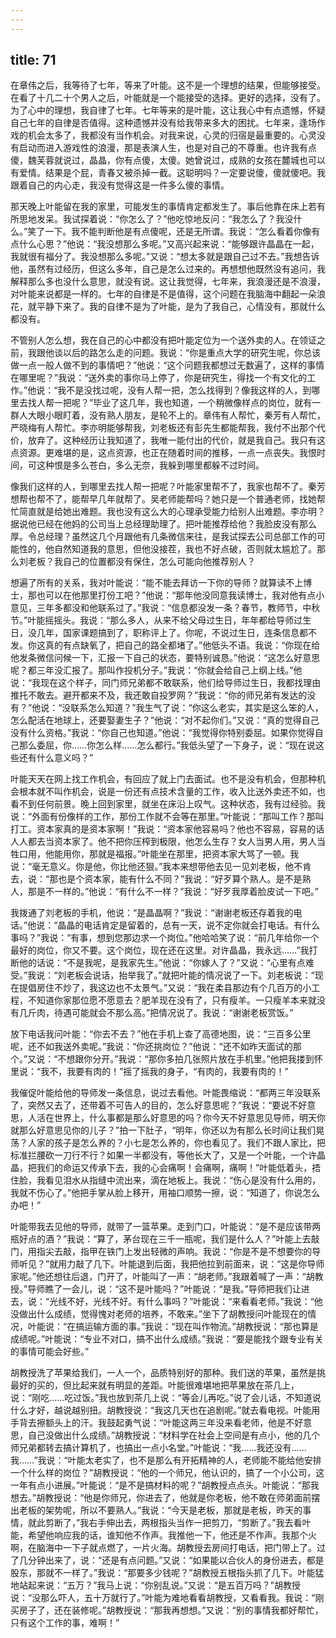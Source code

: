```yaml
---
---
---
```

title: 71
---




在章伟之后，我等待了七年，等来了叶能。这不是一个理想的结果，但能够接受。在看了十几二十个男人之后，叶能就是一个能接受的选择。更好的选择，没有了。为了心中的理想，我自律了七年。七年等来的是叶能，这让我心中有点遗憾，怀疑自己七年的自律是否值得。这种遗憾并没有给我带来多大的困扰。七年来，逢场作戏的机会太多了，我都没有当作机会。对我来说，心灵的归宿是最重要的。心灵没有启动而进入游戏性的浪漫，那是表演人生，也是对自己的不尊重。也许我有点傻，魏芙蓉就说过，晶晶，你有点傻，太傻。她曾说过，成熟的女孩在麓城也可以有爱情。结果是个屁，青春又被杀掉一截。这聪明吗？一定要说傻，傻就傻吧。我跟着自己的内心走，我没有觉得这是一件多么傻的事情。

那天晚上叶能留在我的家里，可能发生的事情肯定都发生了。事后他靠在床上若有所思地发呆。我试探着说：“你怎么了？”他吃惊地反问：“我怎么了？我没什么。”笑了一下。我不能判断他是有点傻呢，还是无所谓。我说：“怎么看着你像有点什么心思？”他说：“我没想那么多呢。”又高兴起来说：“能够跟许晶晶在一起，我就很有福分了。我没想那么多呢。”又说：“想太多就是跟自己过不去。”我想告诉他，虽然有过经历，但这么多年，自己是怎么过来的。再想想他既然没有追问，我解释那么多也没什么意思，就没有说。这让我觉得，七年来，我浪漫还是不浪漫，对叶能来说都是一样的。七年的自律是不是值得，这个问题在我脑海中翻起一朵浪花，就平静下来了。我的自律不是为了叶能，是为了我自己，心情没有，那就什么都没有。

不管别人怎么想，我在自己的心中都没有把叶能定位为一个送外卖的人。在领证之前，我跟他谈以后的路怎么走的问题。我说：“你是重点大学的研究生呢，你总该做一点一般人做不到的事情吧？”他说：“这个问题我都想过无数遍了，这样的事情在哪里呢？”我说：“送外卖的事你马上停了，你是研究生，得找一个有文化的工作。”他说：“我不是没找过呢，没有人帮一把，怎么找得到？像我这样的人，到哪里去找人帮一把呢？”毕业了这几年，我也知道，一个稍微像样点的岗位，就有一群人大眼小眼盯着，没有熟人朋友，是轮不上的。章伟有人帮忙，秦芳有人帮忙，严晓梅有人帮忙。李亦明能够帮我，刘老板还有彭先生都能帮我，我付不出那个代价，放弃了。这种经历让我知道了，我唯一能付出的代价，就是我自己。我只有这点资源。更难堪的是，这点资源，也正在随着时间的推移，一点一点丧失。我恨时间，可这种恨是多么苍白，多么无奈，我躲到哪里都躲不过时间。

像我们这样的人，到哪里去找人帮一把呢？叶能家里帮不了，我家也帮不了。秦芳想帮也帮不了，能帮早几年就帮了。吴老师能帮吗？她只是一个普通老师，找她帮忙简直就是给她出难题。我也没有这么大的心理承受能力给别人出难题。李亦明？据说他已经在他妈的公司当上总经理助理了。把叶能推荐给他？我脸皮没有那么厚。令总经理？虽然这几个月跟他有几条微信来往，是我试探去公司总部工作的可能性的，他自然知道我的意思，但他没接茬，我也不好点破，否则就太尴尬了。那么刘老板？我自己的位置都没有保住，怎么可能向他推荐别人？

想遍了所有的关系，我对叶能说：“能不能去拜访一下你的导师？就算读不上博士，那也可以在他那里打份工吧？”他说：“那年他没同意我读博士，我对他有点小意见，三年多都没和他联系过了。”我说：“信息都没发一条？春节，教师节，中秋节。”叶能摇摇头。我说：“那么多人，从来不给父母过生日，年年都给导师过生日，没几年，国家课题搞到了，职称评上了。你呢，不说过生日，连条信息都不发。你这真的有点缺氧了，把自己的路全都堵了。”他低头不语。我说：“你现在给他发条微信问候一下，汇报一下自己的状态，要特别诚恳。”他说：“这怎么好意思呢？都三年没汇报了。那叫作投机分子。”我说：“你就会给自己上纲上线。”他说：“我现在这个样子，同门师兄弟都不敢联系，他们给导师过生日，我都找理由推托不敢去。避开都来不及，我还敢自投罗网？”我说：“你的师兄弟有发达的没有？”他说：“没联系怎么知道？”我生气了说：“你这么老实，其实是这么笨的人，怎么配活在地球上，还要娶妻生子？”他说：“对不起你们。”又说：“真的觉得自己没有什么资格。”我说：“你自己也知道。”他说：“我觉得你特别委屈。如果你觉得自己那么委屈，你……你怎么样……怎么都行。”我低头望了一下身子，说：“现在说这些还有什么意义吗？”

叶能天天在网上找工作机会，有回应了就上门去面试。也不是没有机会，但那种机会根本就不叫作机会，说是一份还有点技术含量的工作，收入比送外卖还不如，也看不到任何前景。晚上回到家里，就坐在床沿上叹气。这种状态，我有过经验。我说：“外面有份像样的工作，那份工作就不会等在那里。”叶能说：“那叫工作？那叫打工。资本家真的是资本家啊！”我说：“资本家他容易吗？他也不容易，容易的话人人都去当资本家了。他不把你压榨到极限，他怎么生存？女人当男人用，男人当牲口用，他能用你，那就是福报。”叶能坐在那里，把资本家大骂了一顿。我说：“毫无意义。你是他，你比他还狠。”我本来想带他去见一见刘老板，他不肯去，说：“那也是个资本家，能有什么不同？”我说：“好歹算个熟人。是不是熟人，那是不一样的。”他说：“有什么不一样？”我说：“好歹我厚着脸皮试一下吧。”

我拨通了刘老板的手机，他说：“是晶晶啊？”我说：“谢谢老板还存着我的电话。”他说：“晶晶的电话肯定是留着的，总有一天，说不定你就会打电话。有什么事吗？”我说：“有事，想到您那边求一个岗位。”他哈哈笑了说：“前几年给你一个最好的岗位，你又不要。这个岗位，现在还在这里。对许晶晶，我永远……”我打断他的话说：“不是我呢，是我家先生。”他说：“你嫁人了？”又说：“心里有点难受。”我说：“刘老板会说话，抬举我了。”就把叶能的情况说了一下。刘老板说：“现在提倡房住不炒了，我这边也不太景气。”又说：“我在柔县那边有个几百万的小工程，不知道你家那位愿不愿意去？肥羊现在没有了，只有瘦羊。一只瘦羊本来就没有几斤肉，待遇可能就会不那么高。”把情况说了。我说：“谢谢老板赏饭。”

放下电话我问叶能：“你去不去？”他在手机上查了高德地图，说：“三百多公里呢，还不如我送外卖呢。”我说：“你还挑岗位？”他说：“还不如昨天面试的那个。”又说：“不想跟你分开。”我说：“那你多拍几张照片放在手机里。”他把我搂到怀里说：“我不，我要有肉的！”摇了摇我的身子，“有肉的，我要有肉的！”

我催促叶能给他的导师发一条信息，说过去看他。叶能畏缩说：“都两三年没联系了，突然又去了，还带着不可告人的目的，怎么好意思呢？”我说：“要说不好意思，人活在世界上，什么事都是那么好意思的吗？你今天不好意思见导师，明天你就那么好意思见你的儿子？”拍一下肚子，“明年，你还以为有那么长时间让我们晃荡？人家的孩子是怎么养的？小七是怎么养的，你也看见了。我们不跟人家比，把标准拦腰砍一刀行不行？如果一半都没有，等他长大了，又是一个叶能，一个许晶晶，把我们的命运又传承下去，我的心会痛啊！会痛啊，痛啊！”叶能低着头，捂住脸，我看见泪水从指缝中流出来，滴在地板上。我说：“伤心是没有什么用的，我就不伤心了。”他把手掌从脸上移开，用袖口顺势一擦，说：“知道了，你说怎么办吧！”

叶能带我去见他的导师，就带了一篮苹果。走到门口，叶能说：“是不是应该带两瓶好点的酒？”我说：“算了，茅台现在三千一瓶呢，我们是什么人？”叶能上去敲门，用指尖去敲，指甲在铁门上发出轻微的声响。我说：“你是不是不想要你的导师听见？”就用力敲了几下。叶能退到后面，我把他拉到前面来，说：“这是你导师家呢。”他还想往后退，门开了，叶能叫了一声：“胡老师。”我跟着喊了一声：“胡教授。”导师瞧了一会儿，说：“这不是叶能吗？”叶能说：“是我。”导师把我们让进去，说：“光线不好，光线不好。有什么事吗？”叶能说：“来看看老师。”我说：“他没做出什么成绩，觉得愧对老师的培养，不敢来。”坐下了胡教授问叶能现在的情况，叶能说：“在搞运输方面的事。”我说：“现在叫作物流。”胡教授说：“那也算是成绩呢。”叶能说：“专业不对口，搞不出什么成绩。”我说：“要是能找个跟专业有关的事情可能会好些。”

胡教授洗了苹果给我们，一人一个，品质特别好的那种。我们送的苹果，虽然是挑最好的买的，但比起来就有明显的差距。叶能很难堪地把苹果放在茶几上，说：“刚吃……吃过饭。”我也放到茶几上说：“等会儿再吃。”说了会儿话，不知道说什么才好，越说越别扭。胡教授说：“我这几天也在追剧呢。”就去看电视。叶能用手背去擦额头上的汗。我鼓起勇气说：“叶能这两三年没来看老师，他是不好意思，自己没做出什么成绩。”胡教授说：“材料学在社会上空间是有点小，他的几个师兄弟都转去搞计算机了，也搞出一点小名堂。”叶能说：“我……我还没有……我……”我说：“叶能太老实了，也不是那么有开拓精神的人，老师能不能给他安排一个什么样的岗位？”胡教授说：“他的一个师兄，他认识的，搞了一个小公司，这一年有点小进展。”叶能说：“是不是搞材料的呢？”胡教授点点头。叶能说：“那我想去。”胡教授说：“他是你师兄，你进去了，他就是你老板，他不敢在师弟面前摆出老板的架势呢，所以不要熟人。”我说：“今天是老板，那就是老板，昨天的事情，就此剪断了，”我右手伸出去，两根指头当作一把剪刀，“剪断了。”我去看叶能，希望他响应我的话，谁知他不作声。我推他一下，他还是不作声。我那个火啊，在脑海中一下子就点燃了，一片火海。胡教授去房间打电话，把门带上了。过了几分钟出来了，说：“还是有点问题。”又说：“如果能以合伙人的身份进去，都是股东，那就不一样了。”我说：“那要多少钱呢？”胡教授五根指头抓了几下。叶能猛地站起来说：“五万？”我马上说：“你别乱说。”又说：“是五百万吗？”胡教授说：“没那么吓人，五十万就行了。”叶能为难地看看胡教授，又看看我。我说：“刚买房子了，还在装修呢。”胡教授说：“那我再想想。”又说：“别的事情我都好帮忙，只有这个工作的事，难啊！”